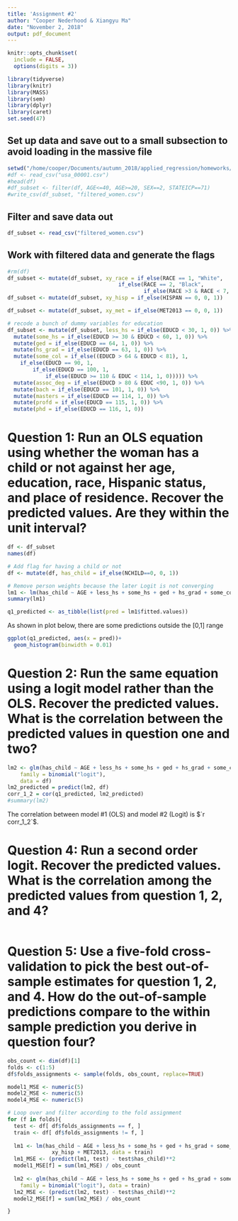 ```yaml
---
title: 'Assignment #2'
author: "Cooper Nederhood & Xiangyu Ma"
date: "November 2, 2018"
output: pdf_document
---
```


```r
knitr::opts_chunk$set(
  include = FALSE,
  options(digits = 3))
```

```r
library(tidyverse)
library(knitr)
library(MASS)
library(sem)
library(dplyr)
library(caret)
set.seed(47)
```


## Set up data and save out to a small subsection to avoid loading in the massive file
```r
setwd("/home/cooper/Documents/autumn_2018/applied_regression/homeworks/HW_2")
#df <- read_csv("usa_00001.csv")
#head(df)
#df_subset <- filter(df, AGE<=40, AGE>=20, SEX==2, STATEICP==71)
#write_csv(df_subset, "filtered_women.csv")
```

## Filter and save data out
```r
df_subset <- read_csv("filtered_women.csv")
```

## Work with filtered data and generate the flags
```r
#rm(df)
df_subset <- mutate(df_subset, xy_race = if_else(RACE == 1, "White", 
                                   if_else(RACE == 2, "Black",
                                           if_else(RACE >3 & RACE < 7, "Asian", "Other")))) 
df_subset <- mutate(df_subset, xy_hisp = if_else(HISPAN == 0, 0, 1))

df_subset <- mutate(df_subset, xy_met = if_else(MET2013 == 0, 0, 1))

# recode a bunch of dummy variables for education
df_subset <- mutate(df_subset, less_hs = if_else(EDUCD < 30, 1, 0)) %>%
  mutate(some_hs = if_else(EDUCD >= 30 & EDUCD < 60, 1, 0)) %>%
  mutate(ged = if_else(EDUCD == 64, 1, 0)) %>%
  mutate(hs_grad = if_else(EDUCD == 63, 1, 0)) %>%
  mutate(some_col = if_else((EDUCD > 64 & EDUCD < 81), 1, 
    if_else(EDUCD == 90, 1, 
        if_else(EDUCD == 100, 1, 
            if_else(EDUCD >= 110 & EDUC < 114, 1, 0))))) %>%
  mutate(assoc_deg = if_else(EDUCD > 80 & EDUC <90, 1, 0)) %>%
  mutate(bach = if_else(EDUCD == 101, 1, 0)) %>%
  mutate(masters = if_else(EDUCD == 114, 1, 0)) %>%
  mutate(profd = if_else(EDUCD == 115, 1, 0)) %>%
  mutate(phd = if_else(EDUCD == 116, 1, 0))
```


# Question 1: Run an OLS equation using whether the woman has a child or not against her age, education, race, Hispanic status, and place of residence. Recover the predicted values. Are they within the unit interval?
```r
df <- df_subset
names(df)
```


```r
# Add flag for having a child or not
df <- mutate(df, has_child = if_else(NCHILD==0, 0, 1))
```

```r
# Remove person weights because the later Logit is not converging
lm1 <- lm(has_child ~ AGE + less_hs + some_hs + ged + hs_grad + some_col + assoc_deg + bach + masters + profd + phd + xy_race + xy_hisp + MET2013, df)
summary(lm1)
```

```r
q1_predicted <- as_tibble(list(pred = lm1$fitted.values))
```

As shown in plot below, there are some predictions outside the [0,1] range

```r
ggplot(q1_predicted, aes(x = pred))+
  geom_histogram(binwidth = 0.01)
```

# Question 2: Run the same equation using a logit model rather than the OLS. Recover the predicted values. What is the correlation between the predicted values in question one and two?

```r
lm2 <- glm(has_child ~ AGE + less_hs + some_hs + ged + hs_grad + some_col + assoc_deg + bach + masters + profd + phd + xy_race + xy_hisp + MET2013,
    family = binomial("logit"),
    data = df)
lm2_predicted = predict(lm2, df)
corr_1_2 = cor(q1_predicted, lm2_predicted)
#summary(lm2)

```
The correlation between model #1 (OLS) and model #2 (Logit) is $`r corr_1_2`$.

# Question 4: Run a second order logit. Recover the predicted values. What is the correlation among the predicted values from question 1, 2, and 4?
```r

```


# Question 5: Use a five-fold cross-validation to pick the best out-of-sample estimates for question 1, 2, and 4. How do the out-of-sample predictions compare to the within sample prediction you derive in question four?

```r
obs_count <- dim(df)[1]
folds <- c(1:5)
df$folds_assignments <- sample(folds, obs_count, replace=TRUE)

model1_MSE <- numeric(5)
model2_MSE <- numeric(5)
model4_MSE <- numeric(5)

# Loop over and filter according to the fold assignment
for (f in folds){
  test <- df[ df$folds_assignments == f, ]
  train <- df[ df$folds_assignments != f, ]
  
  lm1 <- lm(has_child ~ AGE + less_hs + some_hs + ged + hs_grad + some_col + assoc_deg + bach + masters + profd + phd + xy_race + 
              xy_hisp + MET2013, data = train)
  lm1_MSE <- (predict(lm1, test) - test$has_child)**2 
  model1_MSE[f] = sum(lm1_MSE) / obs_count
  
  lm2 <- glm(has_child ~ AGE + less_hs + some_hs + ged + hs_grad + some_col + assoc_deg + bach + masters + profd + phd + xy_race + xy_hisp + MET2013,
    family = binomial("logit"), data = train)
  lm2_MSE <- (predict(lm2, test) - test$has_child)**2 
  model2_MSE[f] = sum(lm2_MSE) / obs_count

}
```






